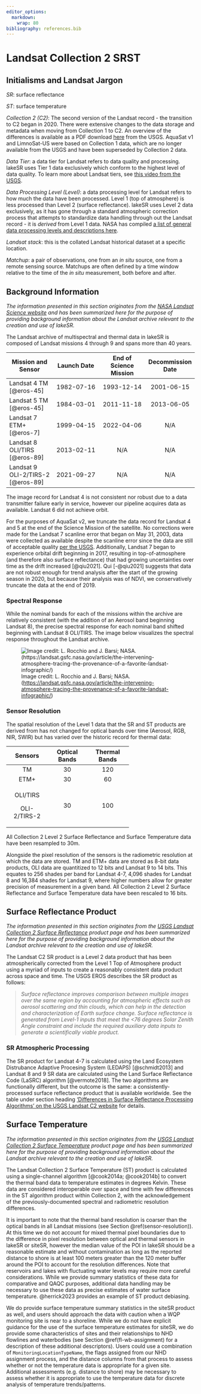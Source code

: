 ```yaml
---
editor_options:
  markdown:
    wrap: 80
bibliography: references.bib
---
```


# Landsat Collection 2 SRST {#LS-C2-SRST}

## Initialisms and Landsat Jargon

*SR*: surface reflectance

*ST*: surface temperature

*Collection 2 (C2)*: The second version of the Landsat record - the transition
to C2 began in 2020. There were extensive changes to the data storage and
metadata when moving from Collection 1 to C2. An overview of the differences is
available as a PDF download
[here](https://www.usgs.gov/media/files/landsat-collection-1-vs-collection-2-summary)
from the USGS. AquaSat v1 and LimnoSat-US were based on Collection 1 data, which
are no longer available from the USGS and have been superseded by Collection 2
data.

*Data Tier*: a data tier for Landsat refers to data quality and processing.
lakeSR uses Tier 1 data exclusively which conform to the highest level of data
quality. To learn more about Landsat tiers, see [this video from the
USGS](https://www.usgs.gov/media/videos/landsat-collections-what-are-tiers).

*Data Processing Level (Level)*: a data processing level for Landsat refers to
how much the data have been processed. Level 1 (top of atmosphere) is less
processed than Level 2 (surface reflectance). lakeSR uses Level 2 data
exclusively, as it has gone through a standard atmospheric correction process
that attempts to standardize data handling through out the Landsat record - it
is *derived* from Level 1 data. NASA has compiled [a list of general data
processing levels and descriptions
here](https://www.earthdata.nasa.gov/learn/earth-observation-data-basics/data-processing-levels).

*Landsat stack*: this is the collated Landsat historical dataset at a specific
location.

*Matchup*: a pair of observations, one from an *in situ* source, one from a
remote sensing source. Matchups are often defined by a time window relative to
the time of the *in situ* measurement, both before and after.

## Background Information {#valid-dates}

*The information presented in this section originates from the [NASA Landsat
Science website](https://landsat.gsfc.nasa.gov/) and has been summarized here
for the purpose of providing background information about the Landsat archive
relevant to the creation and use of lakeSR.*

The Landsat archive of multispectral and thermal data in lakeSR is composed of
Landsat missions 4 through 9 and spans more than 40 years.

| Mission and Sensor | Launch Date | End of Science Mission | Decommission Date |
|----|:--:|:--:|:--:|
| Landsat 4 TM [@eros-45] | 1982-07-16 | 1993-12-14 | 2001-06-15 |
| Landsat 5 TM [@eros-45] | 1984-03-01 | 2011-11-18 | 2013-06-05 |
| Landsat 7 ETM+ [@eros-7] | 1999-04-15 | 2022-04-06 | N/A |
| Landsat 8 OLI/TIRS [@eros-89] | 2013-02-11 | N/A | N/A |
| Landsat 9 OLI-2/TIRS-2 [@eros-89] | 2021-09-27 | N/A | N/A |

The image record for Landsat 4 is not consistent nor robust due to a data
transmitter failure early in service, however our pipeline acquires data as
available. Landsat 6 did not achieve orbit.

For the purposes of AquaSat v2, we truncate the data record for Landsat 4 and 5
at the end of the Science Mission of the satellite. No corrections were made for
the Landsat 7 scanline error that began on May 31, 2003, data were collected as
available despite the scanline error since the data are still of acceptable
quality [per the USGS](https://www.usgs.gov/faqs/what-landsat-7-etm-slc-data).
Additionally, Landsat 7 began to experience orbital drift beginning in 2017,
resulting in top-of-atmosphere (and therefore also surface reflectance) that had
growing uncertainties over time as the drift increased [@qiu2021]. Qui
[-@qiu2021] suggests that data are not robust enough for trend analysis after
the start of the growing season in 2020, but because their analysis was of NDVI,
we conservatively truncate the data at the end of 2019.

### Spectral Response

While the nominal bands for each of the missions within the archive are
relatively consistent (with the addition of an Aerosol band beginning Landsat
8), the precise spectral response for each nominal band shifted beginning with
Landsat 8 OLI/TIRS. The image below visualizes the spectral response throughout
the Landsat archive.

![Image credit: L. Rocchio and J. Barsi; NASA.
(<https://landsat.gsfc.nasa.gov/article/the-intervening-atmosphere-tracing-the-provenance-of-a-favorite-landsat-infographic/>)](images/Landsat-SpectralBands.png)

### Sensor Resolution {#sensor-resolution}

The spatial resolution of the Level 1 data that the SR and ST products are
derived from has not changed for optical bands over time (Aerosol, RGB, NIR,
SWIR) but has varied over the historic record for thermal data:

+--------------+---------------+---------------+
| Sensors      | Optical Bands | Thermal Bands |
+:============:+:=============:+:=============:+
| TM           | 30            | 120           |
+--------------+---------------+---------------+
| ETM+         | 30            | 60            |
+--------------+---------------+---------------+
| OLI/TIRS     | 30            | 100           |
|              |               |               |
| OLI-2/TIRS-2 |               |               |
+--------------+---------------+---------------+

All Collection 2 Level 2 Surface Reflectance and Surface Temperature data have
been resampled to 30m.

Alongside the pixel resolution of the sensors is the radiometric resolution at
which the data are stored. TM and ETM+ data are stored as 8-bit data products,
OLI data are quantitized to 12 bits and Landsat 9 to 14 bits. This equates to
256 shades per band for Landsat 4-7, 4,096 shades for Landsat 8 and 16,384
shades for Landsat 9, where higher numbers allow for greater precision of
measurement in a given band. All Collection 2 Level 2 Surface Reflectance and
Surface Temperature data have been rescaled to 16 bits.

## Surface Reflectance Product

*The information presented in this section originates from the [USGS Landsat
Collection 2 Surface
Reflectance](https://www.usgs.gov/landsat-missions/landsat-surface-reflectance)
product page and has been summarized here for the purpose of providing
background information about the Landsat archive relevant to the creation and
use of lakeSR.*

The Landsat C2 SR product is a Level 2 data product that has been
atmospherically corrected from the Level 1 Top of Atmosphere product using a
myriad of inputs to create a reasonably consistent data product across space and
time. The USGS EROS describes the SR product as follows:

> *Surface reflectance improves comparison between multiple images over the same
> region by accounting for atmospheric effects such as aerosol scattering and
> thin clouds, which can help in the detection and characterization of Earth
> surface change. Surface reflectance is generated from Level-1 inputs that meet
> the \<76 degrees Solar Zenith Angle constraint and include the required
> auxiliary data inputs to generate a scientifically viable product.*

### SR Atmospheric Processing

The SR product for Landsat 4-7 is calculated using the Land Ecosystem
Distrubance Adaptive Procesing System (LEDAPS) [@schmidt2013] and Landsat 8 and
9 SR data are calculated using the Land Surface Reflectance Code (LaSRC)
algorithm [@vermote2018]. The two algorithms are functionally different, but the
outcome is the same: a consistently-processed surface reflectance product that
is available worldwide. See the table under section heading ['Differences in
Surface Reflectance Processing Algorithms' on the USGS Landsat C2
website](https://www.usgs.gov/landsat-missions/landsat-collection-2-surface-reflectance)
for details.

## Surface Temperature {#st-product}

*The information presented in this section originates from the [USGS Landsat
Collection 2 Surface
Temperature](https://www.usgs.gov/landsat-missions/landsat-collection-2-surface-temperature)
product page and has been summarized here for the purpose of providing
background information about the Landsat archive relevant to the creation and
use of lakeSR.*

The Landsat Collection 2 Surface Temperature (ST) product is calculated using a
single-channel algorithm [@cook2014a; @cook2014b] to convert the thermal band
data to temperature estimates in degrees Kelvin. These data are considered
interoperable over space and time with few differences in the ST algorithm
product within Collection 2, with the acknowledgement of the
previously-documented spectral and radiometric resolution differences.

It is important to note that the thermal band resolution is coarser than the
optical bands in all Landsat missions (see Section \@ref(sensor-resolution)). At
this time we do not account for mixed thermal pixel boundaries due to the
difference in pixel resolution between optical and thermal sensors in lakeSR or
siteSR, however the median value of the POI in lakeSR should be a reasonable
estimate and without contamination as long as the reported distance to shore is
at least 100 meters greater than the 120 meter buffer around the POI to account
for the resolution differences. Note that reservoirs and lakes with fluctuating
water levels may require more careful considerations. While we provide summary
statistics of these data for comparative and QAQC purposes, additional data
handling may be necessary to use these data as precise estimates of water
surface temperature. @herrick2023 provides an example of ST product debiasing.

We do provide surface temperature summary statistics in the siteSR product as
well, and users should approach the data with caution when a WQP monitoring site
is near to a shoreline. While we do not have explicit guidance for the use of
the surface temperature estimates for siteSR, we do provide some characteristics
of sites and their relationships to NHD flowlines and waterbodies (see Section
\@ref(fl-wb-assignment) for a description of these additional descriptors).
Users could use a combination of `MonitoringLocationTypeName`, the flags
assigned from our NHD assignment process, and the distance columns from that
process to assess whether or not the temperature data is appropriate for a given
site. Additional assessments (e.g. distance to shore) may be necessary to assess
whether it is appropriate to use the temperature data for discrete analysis of
temperature trends/patterns.
